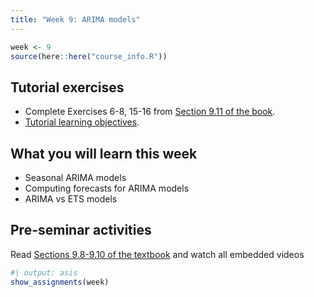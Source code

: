 ```yaml
---
title: "Week 9: ARIMA models"
---
```


```r
week <- 9
source(here::here("course_info.R"))
```


## Tutorial exercises

-   Complete Exercises 6-8, 15-16 from [Section 9.11 of the book](https://otexts.com/fpp3/arima-exercises.html).
-   [Tutorial learning objectives](tute-lo.qmd).
<!-- -   <i class="bi bi-download"></i> [Week 9 Tutorial Solution.html](Week9.html){download="Week 9 Tutorial Solution.html"} -->

## What you will learn this week

* Seasonal ARIMA models
* Computing forecasts for ARIMA models
* ARIMA vs ETS models


## Pre-seminar activities

Read [Sections 9.8-9.10 of the textbook](https://otexts.com/fpp3/arima.html) and watch all embedded videos


<!-- ```{r} -->
<!-- #| output: asis -->
<!-- show_slides(week) -->
<!-- ``` -->

<!-- ## Seminar activities -->

<!-- ```{r} -->
<!-- #| child: activities.md -->
<!-- ``` -->


<!-- ## Seminar code -->

<!-- ::: {.callout appearance="minimal"} -->
<!-- <i class="bi bi-download"></i> [Seminar_code_week9.R](Seminar_code_week9.R){download="Seminar_code_week9.R"} -->
<!-- ::: -->



```r
#| output: asis
show_assignments(week)
```

